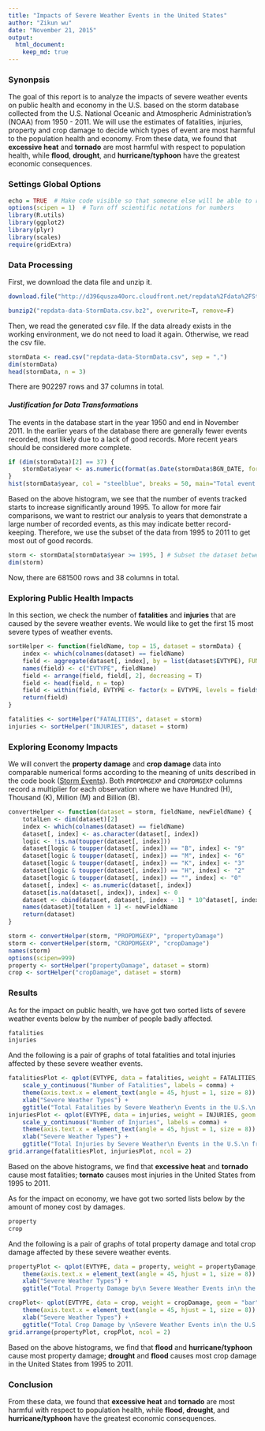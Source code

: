 ```yaml
---
title: "Impacts of Severe Weather Events in the United States"
author: "Zikun wu"
date: "November 21, 2015"
output: 
  html_document:
    keep_md: true
---
```


### Synonpsis  
The goal of this report is to analyze the impacts of severe weather events on public health and economy in the U.S. based on the storm database collected from the U.S. National Oceanic and Atmospheric Administration's (NOAA) from 1950 - 2011. We will use the estimates of fatalities, injuries, property and crop damage to decide which types of event are most harmful to the population health and economy. From these data, we found that **excessive heat** and **tornado** are most harmful with respect to population health, while **flood**, **drought**, and **hurricane/typhoon** have the greatest economic consequences.

### Settings Global Options
```r
echo = TRUE  # Make code visible so that someone else will be able to read them
options(scipen = 1)  # Turn off scientific notations for numbers
library(R.utils)
library(ggplot2)
library(plyr)
library(scales)
require(gridExtra)
```

### Data Processing
First, we download the data file and unzip it.
```r
download.file("http://d396qusza40orc.cloudfront.net/repdata%2Fdata%2FStormData.csv.bz2", destfile="repdata-data-StormData.csv.bz2")

bunzip2("repdata-data-StormData.csv.bz2", overwrite=T, remove=F)
```

Then, we read the generated csv file. If the data already exists in the working environment, we do not need to load it again. Otherwise, we read the csv file.
```r
stormData <- read.csv("repdata-data-StormData.csv", sep = ",")
dim(stormData)
head(stormData, n = 3)
```
There are 902297 rows and 37 columns in total.

####  ***Justification for Data Transformations***
The events in the database start in the year 1950 and end in November 2011. In the earlier years of the database there are generally fewer events recorded, most likely due to a lack of good records. More recent years should be considered more complete.

```r
if (dim(stormData)[2] == 37) {
    stormData$year <- as.numeric(format(as.Date(stormData$BGN_DATE, format = "%m/%d/%Y %H:%M:%S"), "%Y"))
}
hist(stormData$year, col = "steelblue", breaks = 50, main="Total event records per year", xlab = "Year", ylab = "Number of records", las=2, cex.axis=0.7)
```  

Based on the above histogram, we see that the number of events tracked starts to increase significantly around 1995. To allow for more fair comparisons, we want to restrict our analysis to years that demonstrate a large number of recorded events, as this may indicate better record-keeping. Therefore, we use the subset of the data from 1995 to 2011 to get most out of good records.
```r
storm <- stormData[stormData$year >= 1995, ] # Subset the dataset between 1995 and 2011
dim(storm)
```
Now, there are 681500 rows and 38 columns in total.

### Exploring Public Health Impacts
In this section, we check the number of **fatalities** and **injuries** that are caused by the severe weather events. We would like to get the first 15 most severe types of weather events.
```r
sortHelper <- function(fieldName, top = 15, dataset = stormData) {
    index <- which(colnames(dataset) == fieldName)
    field <- aggregate(dataset[, index], by = list(dataset$EVTYPE), FUN = "sum")
    names(field) <- c("EVTYPE", fieldName)
    field <- arrange(field, field[, 2], decreasing = T)
    field <- head(field, n = top)
    field <- within(field, EVTYPE <- factor(x = EVTYPE, levels = field$EVTYPE))
    return(field)
}

fatalities <- sortHelper("FATALITIES", dataset = storm)
injuries <- sortHelper("INJURIES", dataset = storm)
```

### Exploring Economy Impacts
We will convert the **property damage** and **crop damage** data into comparable numerical forms according to the meaning of units described in the code book ([Storm Events](http://ire.org/nicar/database-library/databases/storm-events/)). Both `PROPDMGEXP` and `CROPDMGEXP` columns record a multiplier for each observation where we have Hundred (H), Thousand (K), Million (M) and Billion (B).

```r
convertHelper <- function(dataset = storm, fieldName, newFieldName) {
    totalLen <- dim(dataset)[2]
    index <- which(colnames(dataset) == fieldName)
    dataset[, index] <- as.character(dataset[, index])
    logic <- !is.na(toupper(dataset[, index]))
    dataset[logic & toupper(dataset[, index]) == "B", index] <- "9"
    dataset[logic & toupper(dataset[, index]) == "M", index] <- "6"
    dataset[logic & toupper(dataset[, index]) == "K", index] <- "3"
    dataset[logic & toupper(dataset[, index]) == "H", index] <- "2"
    dataset[logic & toupper(dataset[, index]) == "", index] <- "0"
    dataset[, index] <- as.numeric(dataset[, index])
    dataset[is.na(dataset[, index]), index] <- 0
    dataset <- cbind(dataset, dataset[, index - 1] * 10^dataset[, index])
    names(dataset)[totalLen + 1] <- newFieldName
    return(dataset)
}

storm <- convertHelper(storm, "PROPDMGEXP", "propertyDamage")
storm <- convertHelper(storm, "CROPDMGEXP", "cropDamage")
names(storm)
options(scipen=999)
property <- sortHelper("propertyDamage", dataset = storm)
crop <- sortHelper("cropDamage", dataset = storm)
```

### Results
As for the impact on public health, we have got two sorted lists of severe weather events below by the number of people badly affected.
```r
fatalities
injuries
```
And the following is a pair of graphs of total fatalities and total injuries affected by these severe weather events. 
```r
fatalitiesPlot <- qplot(EVTYPE, data = fatalities, weight = FATALITIES, geom = "bar", binwidth = 1, fill=I("salmon")) + 
    scale_y_continuous("Number of Fatalities", labels = comma) + 
    theme(axis.text.x = element_text(angle = 45, hjust = 1, size = 8)) + 
    xlab("Severe Weather Types") + 
    ggtitle("Total Fatalities by Severe Weather\n Events in the U.S.\n from 1995 - 2011")
injuriesPlot <- qplot(EVTYPE, data = injuries, weight = INJURIES, geom = "bar", binwidth = 1, fill=I("skyblue")) + 
    scale_y_continuous("Number of Injuries", labels = comma) + 
    theme(axis.text.x = element_text(angle = 45, hjust = 1, size = 8)) + 
    xlab("Severe Weather Types") + 
    ggtitle("Total Injuries by Severe Weather\n Events in the U.S.\n from 1995 - 2011")
grid.arrange(fatalitiesPlot, injuriesPlot, ncol = 2)
```  

Based on the above histograms, we find that **excessive heat** and **tornado** cause most fatalities; **tornato** causes most injuries in the United States from 1995 to 2011.

As for the impact on economy, we have got two sorted lists below by the amount of money cost by damages.  

```r
property
crop
```
And the following is a pair of graphs of total property damage and total crop damage affected by these severe weather events. 
```r
propertyPlot <- qplot(EVTYPE, data = property, weight = propertyDamage, geom = "bar", binwidth = 1, fill=I("salmon")) + 
    theme(axis.text.x = element_text(angle = 45, hjust = 1, size = 8)) + scale_y_continuous("Property Damage in US dollars",labels = comma)+ 
    xlab("Severe Weather Types") + 
    ggtitle("Total Property Damage by\n Severe Weather Events in\n the U.S. from 1995 - 2011") 

cropPlot<- qplot(EVTYPE, data = crop, weight = cropDamage, geom = "bar", binwidth = 1, fill=I("skyblue")) + 
    theme(axis.text.x = element_text(angle = 45, hjust = 1, size = 8)) + scale_y_continuous("Crop Damage in US dollars", labels = comma) + 
    xlab("Severe Weather Types") + 
    ggtitle("Total Crop Damage by \nSevere Weather Events in\n the U.S. from 1995 - 2011")
grid.arrange(propertyPlot, cropPlot, ncol = 2)
```  

Based on the above histograms, we find that **flood** and **hurricane/typhoon** cause most property damage; **drought** and **flood** causes most crop damage in the United States from 1995 to 2011.

### Conclusion  
From these data, we found that **excessive heat** and **tornado** are most harmful with respect to population health, while **flood**, **drought**, and **hurricane/typhoon** have the greatest economic consequences.